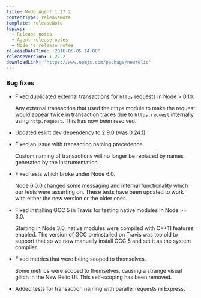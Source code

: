 ```yaml
---
title: Node Agent 1.27.2
contentType: releaseNote
template: releaseNote
topics:
  - Release notes
  - Agent release notes
  - Node.js release notes
releaseDateTime: '2016-05-05 14:00'
releaseVersion: 1.27.2
downloadLink: 'https://www.npmjs.com/package/newrelic'
---
```


### Bug fixes

* Fixed duplicated external transactions for `https` requests in Node > 0.10.

  Any external transaction that used the `https` module to make the request would appear twice in transaction traces due to `https.request` internally using `http.request`. This has now been resolved.
* Updated eslint dev dependency to 2.9.0 (was 0.24.1).
* Fixed an issue with transaction naming precedence.

  Custom naming of transactions will no longer be replaced by names generated by the instrumentation.
* Fixed tests which broke under Node 6.0.

  Node 6.0.0 changed some messaging and internal functionality which our tests were asserting on. These tests have been updated to work with either the new version or the older ones.
* Fixed installing GCC 5 in Travis for testing native modules in Node >= 3.0.

  Starting in Node 3.0, native modules were compiled with C++11 features enabled. The version of GCC preinstalled on Travis was too old to support that so we now manually install GCC 5 and set it as the system compiler.
* Fixed metrics that were being scoped to themselves.

  Some metrics were scoped to themselves, causing a strange visual glitch in the New Relic UI. This self-scoping has been removed.
* Added tests for transaction naming with parallel requests in Express.
